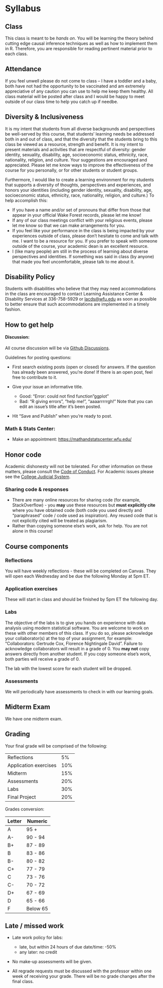 # Syllabus

## Class

This class is meant to be *hands on*.
You will be learning the theory behind cutting edge causal inference techniques as well as how to implement them in R.
Therefore, you are responsible for reading pertinent material prior to each class.

## Attendance

If you feel unwell please do not come to class -- I have a toddler and a baby, both have not had the opportunity to be vaccinated and am extremely appreciative of any caution you can use to help me keep them healthy. All class material will be posted after class and I would be happy to meet outside of our class time to help you catch up if needbe. 

## Diversity & Inclusiveness

It is my intent that students from all diverse backgrounds and perspectives be well-served by this course, that students' learning needs be addressed both in and out of class, and that the diversity that the students bring to this class be viewed as a resource, strength and benefit.
It is my intent to present materials and activities that are respectful of diversity: gender identity, sexuality, disability, age, socioeconomic status, ethnicity, race, nationality, religion, and culture.
Your suggestions are encouraged and appreciated.
Please let me know ways to improve the effectiveness of the course for you personally, or for other students or student groups.

Furthermore, I would like to create a learning environment for my students that supports a diversity of thoughts, perspectives and experiences, and honors your identities (including gender identity, sexuality, disability, age, socioeconomic status, ethnicity, race, nationality, religion, and culture.) To help accomplish this:

-   If you have a name and/or set of pronouns that differ from those that appear in your official Wake Forest records, please let me know!
-   If any of our class meetings conflict with your religious events, please let me know so that we can make arrangements for you.
-   If you feel like your performance in the class is being impacted by your experiences outside of class, please don't hesitate to come and talk with me. I want to be a resource for you. If you prefer to speak with someone outside of the course, your academic dean is an excellent resource.
-   I (like many people) am still in the process of learning about diverse perspectives and identities. If something was said in class (by anyone) that made you feel uncomfortable, please talk to me about it.

## Disability Policy

Students with disabilities who believe that they may need accommodations in the class are encouraged to contact Learning Assistance Center & Disability Services at 336-758-5929 or [lacds\@wfu.edu](mailto:lacds@wfu.edu) as soon as possible to better ensure that such accommodations are implemented in a timely fashion.

## How to get help

#### Discussion:

All course discussion will be via [Github Discussions](https://github.com/sta-679-s22/discussion/discussions/).

Guidelines for posting questions:

-   First search existing posts (open or closed) for answers.
    If the question has already been answered, you're done!
    If there is an open post, feel free to contribute to it.

-   Give your issue an informative title.

    -   Good: "Error: could not find function "ggplot"
    -   Bad: "R giving errors", "help me!", "aaaarrrrrgh!" Note that you can edit an issue's title after it's been posted.

-   Hit "Save and Publish" when you're ready to post.

### Math & Stats Center:

-   Make an appointment: <https://mathandstatscenter.wfu.edu/>

## Honor code

Academic dishonesty will not be tolerated.
For other information on these matters, please consult the [Code of Conduct](https://studentconduct.wfu.edu/undergraduate-student-handbook/).
For Academic issues please see the [College Judicial System](https://studentconduct.wfu.edu/the-judicial-council/).

### Sharing code & responses

-   There are many online resources for sharing code (for example, StackOverflow) - you **may** use these resources but **must explicitly cite** where you have obtained code (both code you used directly and "paraphrased" code / code used as inspiration). Any reused code that is not explicitly cited will be treated as plagiarism.
-   Rather than copying someone else's work, ask for help. You are not alone in this course!

## Course components

### Reflections

You will have weekly reflections - these will be completed on Canvas.
They will open each Wednesday and be due the following Monday at 5pm ET.

### Application exercises

These will start in class and should be finished by 5pm ET the following day.

### Labs

The objective of the labs is to give you hands on experience with data analysis using modern statistical software.
You are welcome to work on these with other members of this class.
If you do so, please acknowledge your collaborator(s) at the top of your assignment, for example: "Collaborators: Gertrude Cox, Florence Nightingale David".
Failure to acknowledge collaborators will result in a grade of 0.
You **may not** copy answers directly from another student.
If you copy someone else's work, both parties will receive a grade of 0.

The lab with the lowest score for each student will be dropped.

### Assessments

We will periodically have assessments to check in with our learning goals.

## Midterm Exam

We have one midterm exam.

## Grading

Your final grade will be comprised of the following:

 | |
|----------------------|----------------|
Reflections | 5%  
Application exercises | 10%  
Midterm | 15%  
Assessments | 20%  
Labs | 30%  
Final Project | 20%

Grades conversion:


| Letter | Numeric  |
|--------|----------|
| A      | 95 +     |
| A-     | 90 - 94  |
| B+     | 87 - 89  |
| B      | 83 - 86  |
| B-     | 80 - 82  |
| C+     | 77 - 79  |
| C      | 73 - 76  |
| C-     | 70 - 72  |
| D+     | 67 - 69  |
| D      | 65 - 66  |
| F      | Below 65 |

## Late / missed work

-   Late work policy for labs:

    -   late, but within 24 hours of due date/time: -50%
    -   any later: no credit

-   No make-up assessments will be given.

-   All regrade requests must be discussed with the professor within one week of receiving your grade.
    There will be no grade changes after the final class.
